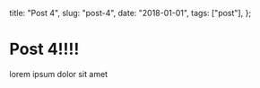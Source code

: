   title: "Post 4",
  slug: "post-4",
  date: "2018-01-01",
  tags: ["post"],
};

# Post 4!!!!

lorem ipsum dolor sit amet
